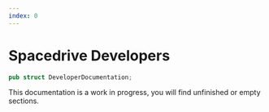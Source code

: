 ```yaml
---
index: 0
---
```


# Spacedrive Developers

```rust
pub struct DeveloperDocumentation;
```

This documentation is a work in progress, you will find unfinished or empty sections.
